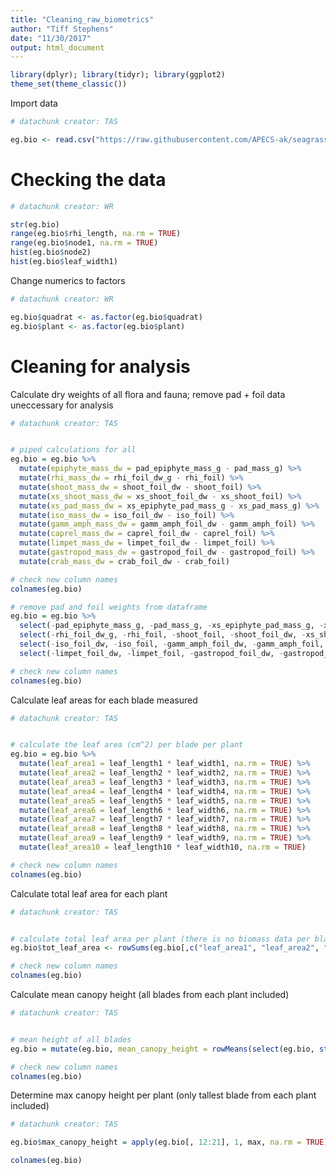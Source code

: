 ```yaml
---
title: "Cleaning_raw_biometrics"
author: "Tiff Stephens"
date: "11/30/2017"
output: html_document
---
```



```r
library(dplyr); library(tidyr); library(ggplot2)
theme_set(theme_classic())
```

Import data
```r
# datachunk creator: TAS

eg.bio <- read.csv("https://raw.githubusercontent.com/APECS-ak/seagrass_2017/master/RAW_seagrass_biometrics_2017.csv", stringsAsFactors = FALSE, header = TRUE)
```

# Checking the data
```r
# datachunk creator: WR

str(eg.bio)
range(eg.bio$rhi_length, na.rm = TRUE)
range(eg.bio$node1, na.rm = TRUE)
hist(eg.bio$node2)
hist(eg.bio$leaf_width1)
```

Change numerics to factors
```r
# datachunk creator: WR

eg.bio$quadrat <- as.factor(eg.bio$quadrat)
eg.bio$plant <- as.factor(eg.bio$plant)
```



# Cleaning for analysis

Calculate dry weights of all flora and fauna; remove pad + foil data uneccessary for analysis
```r
# datachunk creator: TAS


# piped calculations for all
eg.bio = eg.bio %>% 
  mutate(epiphyte_mass_dw = pad_epiphyte_mass_g - pad_mass_g) %>%
  mutate(rhi_mass_dw = rhi_foil_dw_g - rhi_foil) %>%
  mutate(shoot_mass_dw = shoot_foil_dw - shoot_foil) %>%
  mutate(xs_shoot_mass_dw = xs_shoot_foil_dw - xs_shoot_foil) %>%
  mutate(xs_pad_mass_dw = xs_epiphyte_pad_mass_g - xs_pad_mass_g) %>%
  mutate(iso_mass_dw = iso_foil_dw - iso_foil) %>%
  mutate(gamm_amph_mass_dw = gamm_amph_foil_dw - gamm_amph_foil) %>%
  mutate(caprel_mass_dw = caprel_foil_dw - caprel_foil) %>%
  mutate(limpet_mass_dw = limpet_foil_dw - limpet_foil) %>%
  mutate(gastropod_mass_dw = gastropod_foil_dw - gastropod_foil) %>%
  mutate(crab_mass_dw = crab_foil_dw - crab_foil) 

# check new column names
colnames(eg.bio)

# remove pad and foil weights from dataframe 
eg.bio = eg.bio %>% 
  select(-pad_epiphyte_mass_g, -pad_mass_g, -xs_epiphyte_pad_mass_g, -xs_pad_mass_g) %>% #pads
  select(-rhi_foil_dw_g, -rhi_foil, -shoot_foil, -shoot_foil_dw, -xs_shoot_foil_dw, -xs_shoot_foil) %>% #seagrass
  select(-iso_foil_dw, -iso_foil, -gamm_amph_foil_dw, -gamm_amph_foil, -caprel_foil_dw, -caprel_foil, -crab_foil_dw, -crab_foil) %>% #crustaceans
  select(-limpet_foil_dw, -limpet_foil, -gastropod_foil_dw, -gastropod_foil) #molluscs

# check new column names
colnames(eg.bio)
```


Calculate leaf areas for each blade measured
```r
# datachunk creator: TAS


# calculate the leaf area (cm^2) per blade per plant
eg.bio = eg.bio %>% 
  mutate(leaf_area1 = leaf_length1 * leaf_width1, na.rm = TRUE) %>%
  mutate(leaf_area2 = leaf_length2 * leaf_width2, na.rm = TRUE) %>%
  mutate(leaf_area3 = leaf_length3 * leaf_width3, na.rm = TRUE) %>%
  mutate(leaf_area4 = leaf_length4 * leaf_width4, na.rm = TRUE) %>%
  mutate(leaf_area5 = leaf_length5 * leaf_width5, na.rm = TRUE) %>%
  mutate(leaf_area6 = leaf_length6 * leaf_width6, na.rm = TRUE) %>%
  mutate(leaf_area7 = leaf_length7 * leaf_width7, na.rm = TRUE) %>%
  mutate(leaf_area8 = leaf_length8 * leaf_width8, na.rm = TRUE) %>%
  mutate(leaf_area9 = leaf_length9 * leaf_width9, na.rm = TRUE) %>%
  mutate(leaf_area10 = leaf_length10 * leaf_width10, na.rm = TRUE)

# check new column names
colnames(eg.bio)
```

Calculate total leaf area for each plant
```r
# datachunk creator: TAS


# calculate total leaf area per plant (there is no biomass data per blade so need to combine all blades)
eg.bio$tot_leaf_area <- rowSums(eg.bio[,c("leaf_area1", "leaf_area2", "leaf_area3", "leaf_area4", "leaf_area5", "leaf_area6", "leaf_area7", "leaf_area8", "leaf_area9", "leaf_area10")], na.rm = TRUE)

# check new column names
colnames(eg.bio)
```

Calculate mean canopy height (all blades from each plant included)
```r
# datachunk creator: TAS


# mean height of all blades
eg.bio = mutate(eg.bio, mean_canopy_height = rowMeans(select(eg.bio, starts_with("leaf_length")), na.rm = TRUE))

# check new column names
colnames(eg.bio)
```

Determine max canopy height per plant (only tallest blade from each plant included)
```r
# datachunk creator: TAS

eg.bio$max_canopy_height = apply(eg.bio[, 12:21], 1, max, na.rm = TRUE)

colnames(eg.bio)
```




































